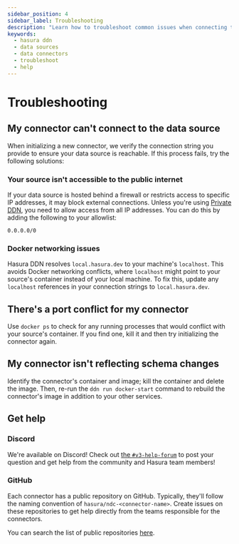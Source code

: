 ```yaml
---
sidebar_position: 4
sidebar_label: Troubleshooting
description: "Learn how to troubleshoot common issues when connecting to data sources with Hasura DDN."
keywords:
  - hasura ddn
  - data sources
  - data connectors
  - troubleshoot
  - help
---
```


# Troubleshooting

## My connector can't connect to the data source

When initializing a new connector, we verify the connection string you provide to ensure your data source is reachable.
If this process fails, try the following solutions:

### Your source isn't accessible to the public internet

If your data source is hosted behind a firewall or restricts access to specific IP addresses, it may block external
connections. Unless you're using [Private DDN](https://hasura.io/pricing), you need to allow access from all IP
addresses. You can do this by adding the following to your allowlist:

```plaintext
0.0.0.0/0
```

### Docker networking issues

Hasura DDN resolves `local.hasura.dev` to your machine's `localhost`. This avoids Docker networking conflicts, where
`localhost` might point to your source's container instead of your local machine. To fix this, update any `localhost`
references in your connection strings to `local.hasura.dev`.

## There's a port conflict for my connector

Use `docker ps` to check for any running processes that would conflict with your source's container. If you find one,
kill it and then try initializing the connector again.

## My connector isn't reflecting schema changes

Identify the connector's container and image; kill the container and delete the image. Then, re-run the
`ddn run docker-start` command to rebuild the connector's image in addition to your other services.

## Get help

### Discord

We're available on Discord! Check out
[the `#v3-help-forum`](https://discord.com/channels/407792526867693568/1205357708677480468) to post your question and
get help from the community and Hasura team members!

### GitHub

Each connector has a public repository on GitHub. Typically, they'll follow the naming convention of
`hasura/ndc-<connector-name>`. Create issues on these repositories to get help directly from the teams responsible for
the connectors.

You can search the list of public repositories [here](https://github.com/orgs/hasura/repositories).

